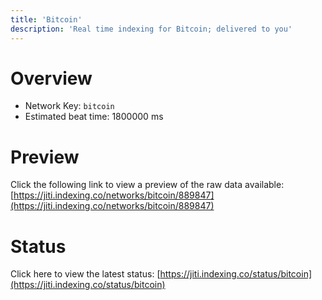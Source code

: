 ```yaml
---
title: 'Bitcoin'
description: 'Real time indexing for Bitcoin; delivered to you'
---
```


# Overview
- Network Key: `bitcoin`
- Estimated beat time: 1800000 ms

# Preview
Click the following link to view a preview of the raw data available: [https://jiti.indexing.co/networks/bitcoin/889847](https://jiti.indexing.co/networks/bitcoin/889847)

# Status
Click here to view the latest status: [https://jiti.indexing.co/status/bitcoin](https://jiti.indexing.co/status/bitcoin)
